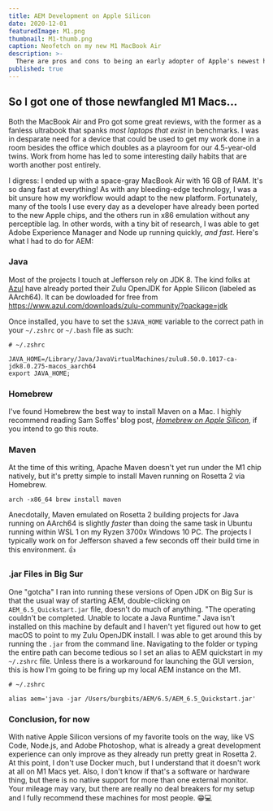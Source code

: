 ```yaml
---
title: AEM Development on Apple Silicon
date: 2020-12-01
featuredImage: M1.png
thumbnail: M1-thumb.png
caption: Neofetch on my new M1 MacBook Air
description: >-
  There are pros and cons to being an early adopter of Apple's newest hardware, but there are mostly pros, even if you opt for the M1 MacBook Air.
published: true
---
```


## So I got one of those newfangled M1 Macs...

Both the MacBook Air and Pro got some great reviews, with the former as a fanless ultrabook that spanks _most laptops that exist_ in benchmarks. I was in desparate need for a device that could be used to get my work done in a room besides the office which doubles as a playroom for our 4.5-year-old twins. Work from home has led to some interesting daily habits that are worth another post entirely. 

I digress: I ended up with a space-gray MacBook Air with 16 GB of RAM. It's so dang fast at everything! As with any bleeding-edge technology, I was a bit unsure how my workflow would adapt to the new platform. Fortunately, many of the tools I use every day as a developer have already been ported to the new Apple chips, and the others run in x86 emulation without any perceptible lag. In other words, with a tiny bit of research, I was able to get Adobe Experience Manager and Node up running quickly, _and fast_. Here's what I had to do for AEM:

### Java
Most of the projects I touch at Jefferson rely on JDK 8. The kind folks at [Azul](https://www.azul.com) have already ported their Zulu OpenJDK for Apple Silicon (labeled as AArch64). It can be dowloaded for free from https://www.azul.com/downloads/zulu-community/?package=jdk

Once installed, you have to set the `$JAVA_HOME` variable to the correct path in your `~/.zshrc` or `~/.bash` file as such:

```shell
# ~/.zshrc

JAVA_HOME=/Library/Java/JavaVirtualMachines/zulu8.50.0.1017-ca-jdk8.0.275-macos_aarch64
export JAVA_HOME;
```
### Homebrew
I've found Homebrew the best way to install Maven on a Mac. I highly recommend reading Sam Soffes' blog post, _[Homebrew on Apple Silicon](https://soffes.blog/homebrew-on-apple-silicon)_, if you intend to go this route.

### Maven
At the time of this writing, Apache Maven doesn't yet run under the M1 chip natively, but it's pretty simple to install Maven running on Rosetta 2 via Homebrew. 
```console
arch -x86_64 brew install maven
```
Anecdotally, Maven emulated on Rosetta 2 building projects for Java running on AArch64 is slightly _faster_ than doing the same task in Ubuntu running within WSL 1 on my Ryzen 3700x Windows 10 PC. The projects I typically work on for Jefferson shaved a few seconds off their build time in this environment. 👍

### .jar Files in Big Sur

One "gotcha" I ran into running these versions of Open JDK on Big Sur is that the usual way of starting AEM, double-clicking on `AEM_6.5_Quickstart.jar` file, doesn't do much of anything. "The operating couldn't be completed. Unable to locate a Java Runtime." Java isn't installed on this machine by default and I haven't yet figured out how to get macOS to point to my Zulu OpenJDK install. I was able to get around this by running the `.jar` from the command line. Navigating to the folder or typing the entire path can become tedious so I set an alias to AEM quickstart in my `~/.zshrc` file. Unless there is a workaround for launching the GUI version, this is how I'm going to be firing up my local AEM instance on the M1.
```shell
# ~/.zshrc

alias aem='java -jar /Users/burgbits/AEM/6.5/AEM_6.5_Quickstart.jar'
```

### Conclusion, for now
With native Apple Silicon versions of my favorite tools on the way, like VS Code, Node.js, and Adobe Photoshop, what is already a great development experience can only improve as they already run pretty great in Rosetta 2. At this point, I don't use Docker much, but I understand that it doesn't work at all on M1 Macs yet. Also, I don't know if that's a software or hardware thing, but there is no native support for more than one external monitor. Your mileage may vary, but there are really no deal breakers for my setup and I fully recommend these machines for most people. 😁💻